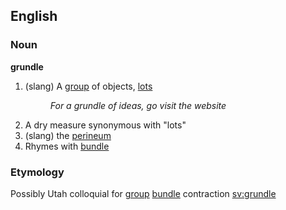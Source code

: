 ==English==
===Noun===
'''grundle'''
#(slang) A [[group]] of objects, [[lots]]
#:''For a grundle of ideas, go visit the website''
#A dry measure synonymous with "lots"
#(slang) the [[perineum]]
#Rhymes with [[bundle]]

===Etymology===
Possibly Utah colloquial for [[group]] [[bundle]] contraction
[[sv:grundle]]